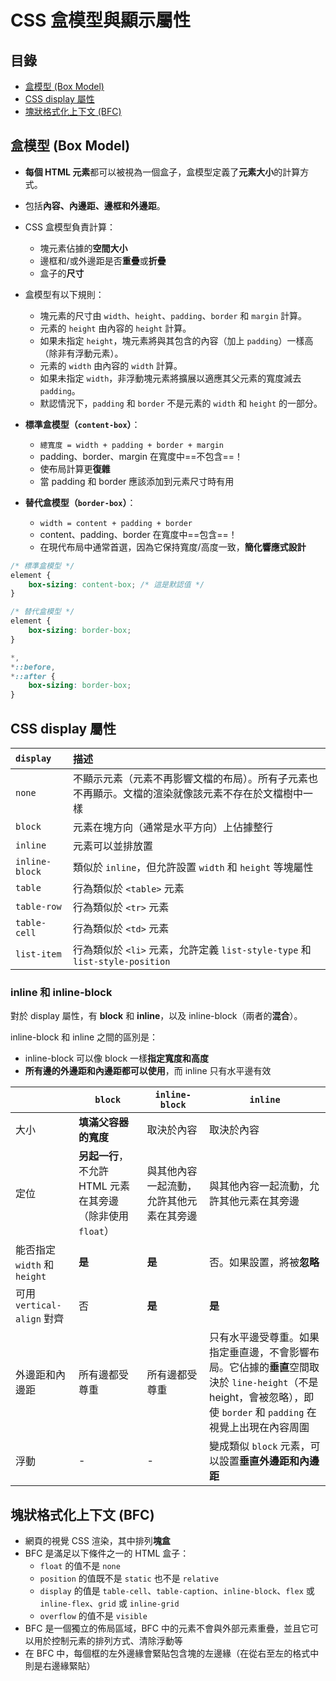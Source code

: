 # CSS 盒模型與顯示屬性

## 目錄
- [盒模型 (Box Model)](#盒模型-box-model)
- [CSS display 屬性](#css-display-屬性)
- [塊狀格式化上下文 (BFC)](#塊狀格式化上下文-bfc)

## 盒模型 (Box Model)
* **每個 HTML 元素**都可以被視為一個盒子，盒模型定義了**元素大小**的計算方式。
* 包括**內容、內邊距、邊框和外邊距**。
* CSS 盒模型負責計算：
  - 塊元素佔據的**空間大小**
  - 邊框和/或外邊距是否**重疊**或**折疊**
  - 盒子的**尺寸**

* 盒模型有以下規則：
  - 塊元素的尺寸由 `width`、`height`、`padding`、`border` 和 `margin` 計算。
  - 元素的 `height` 由內容的 `height` 計算。
  - 如果未指定 `height`，塊元素將與其包含的內容（加上 `padding`）一樣高（除非有浮動元素）。
  - 元素的 `width` 由內容的 `width` 計算。
  - 如果未指定 `width`，非浮動塊元素將擴展以適應其父元素的寬度減去 `padding`。
  - 默認情況下，`padding` 和 `border` 不是元素的 `width` 和 `height` 的一部分。

* **標準盒模型（`content-box`）**：
  * `總寬度 = width + padding + border + margin`
  * padding、border、margin 在寬度中==不包含==！
  * 使布局計算更**復雜**
  * 當 padding 和 border 應該添加到元素尺寸時有用

* **替代盒模型（`border-box`）**：
  * `width = content + padding + border`
  * content、padding、border 在寬度中==包含==！
  * 在現代布局中通常首選，因為它保持寬度/高度一致，**簡化響應式設計**

```css
/* 標準盒模型 */
element {
    box-sizing: content-box; /* 這是默認值 */
}

/* 替代盒模型 */
element {
    box-sizing: border-box;
}

*,
*::before,
*::after {
    box-sizing: border-box;
}
```

## CSS display 屬性

| `display`      | 描述                                                         |
| :------------- | :----------------------------------------------------------- |
| `none`         | 不顯示元素（元素不再影響文檔的布局）。所有子元素也不再顯示。文檔的渲染就像該元素不存在於文檔樹中一樣 |
| `block`        | 元素在塊方向（通常是水平方向）上佔據整行                     |
| `inline`       | 元素可以並排放置                                             |
| `inline-block` | 類似於 `inline`，但允許設置 `width` 和 `height` 等塊屬性     |
| `table`        | 行為類似於 `<table>` 元素                                    |
| `table-row`    | 行為類似於 `<tr>` 元素                                       |
| `table-cell`   | 行為類似於 `<td>` 元素                                       |
| `list-item`    | 行為類似於 `<li>` 元素，允許定義 `list-style-type` 和 `list-style-position` |

### inline 和 inline-block

對於 display 屬性，有 **block** 和 **inline**，以及 inline-block（兩者的**混合**）。

inline-block 和 inline 之間的區別是：

* inline-block 可以像 block 一樣**指定寬度和高度**
* **所有邊的外邊距和內邊距都可以使用**，而 inline 只有水平邊有效

|                         | `block`                                       | `inline-block`                               | `inline`                                     |
| ----------------------- | --------------------------------------------- | -------------------------------------------- | -------------------------------------------- |
| 大小                    | **填滿父容器的寬度**                          | 取決於內容                                   | 取決於內容                                   |
| 定位                    | **另起一行**，不允許 HTML 元素在其旁邊（除非使用 `float`） | 與其他內容一起流動，允許其他元素在其旁邊     | 與其他內容一起流動，允許其他元素在其旁邊     |
| 能否指定 `width` 和 `height` | **是**                                        | **是**                                       | 否。如果設置，將被**忽略**                   |
| 可用 `vertical-align` 對齊 | 否                                            | **是**                                       | **是**                                       |
| 外邊距和內邊距         | 所有邊都受尊重                                | 所有邊都受尊重                               | 只有水平邊受尊重。如果指定垂直邊，不會影響布局。它佔據的**垂直**空間取決於 `line-height`（不是 height，會被忽略），即使 `border` 和 `padding` 在視覺上出現在內容周圍 |
| 浮動                    | -                                             | -                                            | 變成類似 `block` 元素，可以設置**垂直外邊距和內邊距** |

## 塊狀格式化上下文 (BFC)
* 網頁的視覺 CSS 渲染，其中排列**塊盒**
* BFC 是滿足以下條件之一的 HTML 盒子：
  - `float` 的值不是 `none`
  - `position` 的值既不是 `static` 也不是 `relative`
  - `display` 的值是 `table-cell`、`table-caption`、`inline-block`、`flex` 或 `inline-flex`、`grid` 或 `inline-grid`
  - `overflow` 的值不是 `visible`
* BFC 是一個獨立的佈局區域，BFC 中的元素不會與外部元素重疊，並且它可以用於控制元素的排列方式、清除浮動等
* 在 BFC 中，每個框的左外邊緣會緊貼包含塊的左邊緣（在從右至左的格式中則是右邊緣緊貼） 
